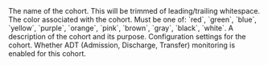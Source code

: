 <ParamField body="name" type="string" required>
  The name of the cohort. This will be trimmed of leading/trailing whitespace.
</ParamField>

<ParamField body="color" type="string" required>
  The color associated with the cohort. Must be one of: `red`, `green`, `blue`, `yellow`, `purple`, `orange`, `pink`, `brown`, `gray`, `black`, `white`.
</ParamField>

<ParamField body="description" type="string" optional>
  A description of the cohort and its purpose.
</ParamField>

<ParamField body="settings" type="object" optional>
  Configuration settings for the cohort.
  <Expandable title="Settings properties">
    <ParamField body="adtMonitoring" type="boolean" optional>
      Whether ADT (Admission, Discharge, Transfer) monitoring is enabled for this cohort.
    </ParamField>
  </Expandable>
</ParamField>
